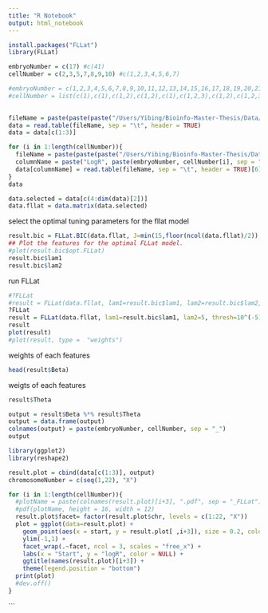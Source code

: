 ```yaml
---
title: "R Notebook"
output: html_notebook
---
```


```r
install.packages("FLLat")
library(FLLat)
```

```r
embryoNumber = c(17) #c(41)
cellNumber = c(2,3,5,7,8,9,10) #c(1,2,3,4,5,6,7)

#embryoNumber = c(1,2,3,4,5,6,7,8,9,10,11,12,13,14,15,16,17,18,19,20,21,22,23,24,25,26,27,28,29,30,31,32,33,34,35,36,37,38,39,40,41,42,43,44,45,46,47)
#cellNumber = list(c(1),c(1),c(1,2),c(1,2),c(1),c(1,2,3),c(1,2),c(1,2,3),c(2,3),c(2,4),c(2,3,4,6,7,9,10),c(1,2,4,7),c(1),c(3,5,6),c(1,2,3),c(1,4),c(2,3,5,7,8,9,10),c(1,2,3,4,5,6,7,8,9,11,12),c(2),c(1,2,3),c(2,3),c(1,2),c(1),c(1,2,3),c(1,2,3,4),c(3,4,5),c(1,2,3,5),c(1,2),c(1,4),c(1,2,3,4),c(1),c(3,4,5,6,7,8,9),c(1,2,3,4,5,6,7,8,9,11,12),c(2),c(1,2,3,4),c(1),c(1,2),c(1,2,3,4),c(1,2),c(7,8,9,10,11,12,13,14,15,17,18,19,21,22,24,25),c(1,2,3,4,5,6,7),c(1,2,3,4,5,7,8),c(1,2,3,4,5,6),c(1,2,4,5,6,7,8,9,10,11,13,14,15,16,17,18,22,24,25,26,28,29,31,32,33,35,36,37,38,39),c(1,2,4,5,8,9,10,11,12,13),c(2,3,5,6,7,8,9,10,11,12,13,15,16,17,18,21,22),c(15,16,17,18,20,21,22,23,24,25,26,27,28,29,30))

  
fileName = paste(paste(paste("/Users/Yibing/Bioinfo-Master-Thesis/Data/logr_cn_per_bin/TVEMB", embryoNumber, sep = ""), cellNumber[1], sep = "_"), "250K.101.sorted.count.gamma_15.gc_corrected.segments.copynumber.txt", sep = ".")  
data = read.table(fileName, sep = "\t", header = TRUE)
data = data[c(1:3)]

for (i in 1:length(cellNumber)){
  fileName = paste(paste(paste("/Users/Yibing/Bioinfo-Master-Thesis/Data/logr_cn_per_bin/TVEMB", embryoNumber, sep = ""), cellNumber[i], sep = "_"), "250K.101.sorted.count.gamma_15.gc_corrected.segments.copynumber.txt", sep = ".")  
  columnName = paste("LogR", paste(embryoNumber, cellNumber[i], sep = "_"), sep = "_")
  data[columnName] = read.table(fileName, sep = "\t", header = TRUE)[6]
}
data
```


```r
data.selected = data[c(4:dim(data)[2])]
data.fllat = data.matrix(data.selected)
```

select the optimal tuning parameters for the fllat model
```r
result.bic = FLLat.BIC(data.fllat, J=min(15,floor(ncol(data.fllat)/2)), B="pc", thresh=10^(-5), maxiter=100, maxiter.B=1, maxiter.T=1)
## Plot the features for the optimal FLLat model.
#plot(result.bic$opt.FLLat)
result.bic$lam1
result.bic$lam2
```

run FLLat
```r
#?FLLat
#result = FLLat(data.fllat, lam1=result.bic$lam1, lam2=result.bic$lam2, thresh=10^(-3))
?FLLat
result = FLLat(data.fllat, lam1=result.bic$lam1, lam2=5, thresh=10^(-5))
result
plot(result)
#plot(result, type =  "weights")
```
weights of each features
```r
head(result$Beta)
```

weigts of each features
```r
result$Theta
```

```r
output = result$Beta %*% result$Theta
output = data.frame(output)
colnames(output) = paste(embryoNumber, cellNumber, sep = "_")
output
```

```r
library(ggplot2)
library(reshape2)
```

```r
result.plot = cbind(data[c(1:3)], output)
chromosomeNumber = c(seq(1,22), "X")

for (i in 1:length(cellNumber)){ 
  #plotName = paste(colnames(result.plot)[i+3], ".pdf", sep = "_FLLat")
  #pdf(plotName, height = 16, width = 12)
  result.plot$facet= factor(result.plot$chr, levels = c(1:22, "X"))
  plot = ggplot(data=result.plot) + 
    geom_point(aes(x = start, y = result.plot[ ,i+3]), size = 0.2, color = "red") + 
    ylim(-1,1) +
    facet_wrap(.~facet, ncol = 3, scales = "free_x") +
    labs(x = "Start", y = "logR", color = NULL) +
    ggtitle(names(result.plot)[i+3]) +
    theme(legend.position = "bottom")
  print(plot)
  #dev.off()
}
```



```
